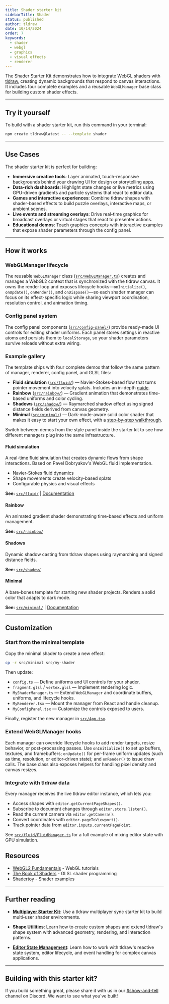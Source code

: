 ```yaml
---
title: Shader starter kit
sidebarTitle: Shader
status: published
author: tldraw
date: 10/14/2024
order: 7
keywords:
  - shader
  - webgl
  - graphics
  - visual effects
  - renderer
---
```


The Shader Starter Kit demonstrates how to integrate WebGL shaders with [tldraw](https://github.com/tldraw/tldraw), creating dynamic backgrounds that respond to canvas interactions. It includes four complete examples and a reusable `WebGLManager` base class for building custom shader effects.

<StarterKitEmbed id="shader" />

---

## Try it yourself

To build with a shader starter kit, run this command in your terminal:

```bash
npm create tldraw@latest -- --template shader
```

---

## Use Cases

The shader starter kit is perfect for building:

- **Immersive creative tools**: Layer animated, touch-responsive backgrounds behind your drawing UI for design or storytelling apps.
- **Data-rich dashboards**: Highlight state changes or live metrics using GPU-driven gradients and particle systems that react to editor data.
- **Games and interactive experiences**: Combine tldraw shapes with shader-based effects to build puzzle overlays, interactive maps, or ambient scenes.
- **Live events and streaming overlays**: Drive real-time graphics for broadcast overlays or virtual stages that react to presenter actions.
- **Educational demos**: Teach graphics concepts with interactive examples that expose shader parameters through the config panel.

---

## How it works

### WebGLManager lifecycle

The reusable `WebGLManager` class ([`src/WebGLManager.ts`](https://github.com/tldraw/tldraw/tree/main/templates/shader/src/WebGLManager.ts)) creates and manages a WebGL2 context that is synchronized with the tldraw canvas. It owns the render loop and exposes lifecycle hooks—`onInitialize()`, `onUpdate()`, `onRender()`, and `onDispose()`—so each shader manager can focus on its effect-specific logic while sharing viewport coordination, resolution control, and animation timing.

### Config panel system

The config panel components ([`src/config-panel/`](https://github.com/tldraw/tldraw/tree/main/templates/shader/src/config-panel/)) provide ready-made UI controls for editing shader uniforms. Each panel stores settings in reactive atoms and persists them to `localStorage`, so your shader parameters survive reloads without extra wiring.

### Example gallery

The template ships with four complete demos that follow the same pattern of manager, renderer, config panel, and GLSL files:

- **Fluid simulation** ([`src/fluid/`](https://github.com/tldraw/tldraw/tree/main/templates/shader/src/fluid/)) — Navier-Stokes-based flow that turns pointer movement into velocity splats. Includes an in-depth [guide](https://github.com/tldraw/tldraw/tree/main/templates/shader/src/fluid/fluid.md).
- **Rainbow** ([`src/rainbow/`](https://github.com/tldraw/tldraw/tree/main/templates/shader/src/rainbow/)) — Gradient animation that demonstrates time-based uniforms and color cycling.
- **Shadows** ([`src/shadow/`](https://github.com/tldraw/tldraw/tree/main/templates/shader/src/shadow/)) — Raymarched shadow effect using signed distance fields derived from canvas geometry.
- **Minimal** ([`src/minimal/`](https://github.com/tldraw/tldraw/tree/main/templates/shader/src/minimal/)) — Dark-mode-aware solid color shader that makes it easy to start your own effect, with a [step-by-step walkthrough](https://github.com/tldraw/tldraw/tree/main/templates/shader/src/minimal/minimal-example.md).

Switch between demos from the style panel inside the starter kit to see how different managers plug into the same infrastructure.

#### Fluid simulation

A real-time fluid simulation that creates dynamic flows from shape interactions. Based on Pavel Dobryakov's WebGL fluid implementation.

- Navier-Stokes fluid dynamics
- Shape movements create velocity-based splats
- Configurable physics and visual effects

**See:** [`src/fluid/`](https://github.com/tldraw/tldraw/tree/main/templates/shader/src/fluid/) | [Documentation](https://github.com/tldraw/tldraw/tree/main/templates/shader/src/fluid/fluid.md)

#### Rainbow

An animated gradient shader demonstrating time-based effects and uniform management.

**See:** [`src/rainbow/`](https://github.com/tldraw/tldraw/tree/main/templates/shader/src/rainbow/)

#### Shadows

Dynamic shadow casting from tldraw shapes using raymarching and signed distance fields.

**See:** [`src/shadow/`](https://github.com/tldraw/tldraw/tree/main/templates/shader/src/shadow/)

#### Minimal

A bare-bones template for starting new shader projects. Renders a solid color that adapts to dark mode.

**See:** [`src/minimal/`](https://github.com/tldraw/tldraw/tree/main/templates/shader/src/minimal/) | [Documentation](https://github.com/tldraw/tldraw/tree/main/templates/shader/src/minimal/minimal-example.md)

---

## Customization

### Start from the minimal template

Copy the minimal shader to create a new effect:

```bash
cp -r src/minimal src/my-shader
```

Then update:

- `config.ts` — Define uniforms and UI controls for your shader.
- `fragment.glsl` / `vertex.glsl` — Implement rendering logic.
- `MyShaderManager.ts` — Extend `WebGLManager` and coordinate buffers, uniforms, and lifecycle hooks.
- `MyRenderer.tsx` — Mount the manager from React and handle cleanup.
- `MyConfigPanel.tsx` — Customize the controls exposed to users.

Finally, register the new manager in [`src/App.tsx`](https://github.com/tldraw/tldraw/tree/main/templates/shader/src/App.tsx).

### Extend WebGLManager hooks

Each manager can override lifecycle hooks to add render targets, resize behavior, or post-processing passes. Use `onInitialize()` to set up buffers, textures, and framebuffers; `onUpdate()` for per-frame uniform updates (such as time, resolution, or editor-driven state); and `onRender()` to issue draw calls. The base class also exposes helpers for handling pixel density and canvas resizes.

### Integrate with tldraw data

Every manager receives the live tldraw editor instance, which lets you:

- Access shapes with `editor.getCurrentPageShapes()`.
- Subscribe to document changes through `editor.store.listen()`.
- Read the current camera via `editor.getCamera()`.
- Convert coordinates with `editor.pageToViewport()`.
- Track pointer data from `editor.inputs.currentPagePoint`.

See [`src/fluid/FluidManager.ts`](https://github.com/tldraw/tldraw/tree/main/templates/shader/src/fluid/FluidManager.ts) for a full example of mixing editor state with GPU simulation.

## Resources

- [WebGL2 Fundamentals](https://webgl2fundamentals.org/) - WebGL tutorials
- [The Book of Shaders](https://thebookofshaders.com/) - GLSL shader programming
- [Shadertoy](https://www.shadertoy.com/) - Shader examples

---

## Further reading

- **[Multiplayer Starter Kit](/starter-kits/multiplayer)**: Use a tldraw multiplayer sync starter kit to build multi-user shader environments.

- **[Shape Utilities](/docs/shapes#Custom-shapes-1)**: Learn how to create custom shapes and extend tldraw's shape system with advanced geometry, rendering, and interaction patterns.

- **[Editor State Management](/docs/editor)**: Learn how to work with tldraw's reactive state system, editor lifecycle, and event handling for complex canvas applications.

---

## Building with this starter kit?

If you build something great, please share it with us in our [#show-and-tell](https://discord.tldraw.com/?utm_source=docs&utm_medium=organic&utm_campaign=sociallink) channel on Discord. We want to see what you've built!
